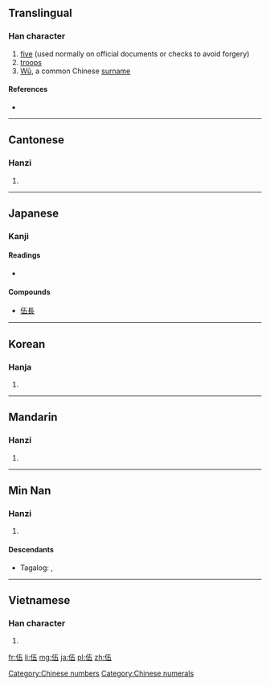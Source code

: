 {{also|五}}
==Translingual==

===Han character===
{{Han char|rn=9|rad=人|as=04|sn=6|four=2121<sub>7</sub>|canj=人一木一 (OMDM)}}

# [[five]] (used normally on official documents or checks to avoid forgery)
# [[troops]]
# [[Wu|Wǔ]], a common Chinese [[surname]]

====References====
* {{Han ref|kx=0095.200|dkj=00435|dj=0202.040|hdz=10118.010|uh=4F0D|ud=20237|bh=A5EE|bd=42478}}

[[Category:Chinese numbers]]
[[Category:Chinese numerals]]

----

==Cantonese==

===Hanzi===
{{yue-hanzi|jyut=|y=[[ng5]]}}

# {{defn|lang=yue|sort=人04}}

----

==Japanese==

===Kanji===
{{ja-kanji|grade=uc|rs=人04}}

====Readings====
* {{ja-readings|on=[[ご]] (go)|kun=[[くみ]] (kumi), [[いつつ]] (itsutsu)}}

====Compounds====
{{top4}}
* [[伍長]]
{{mid4}}
{{mid4}}
{{mid4}}
{{bottom}}

----

==Korean==

===Hanja===
{{ko-hanja|hangeul=오|rv=o|mr=o}}

# {{defn|lang=ko|sort=人04}}

----

==Mandarin==

===Hanzi===
{{cmn-hanzi|pin=[[wǔ]] ([[wu3]])|wg=wu<sup>3</sup>}}

# {{defn|lang=cmn|sort=人04}}

----

==Min Nan==

===Hanzi===
{{nan-hanzi}}

# {{defn|lang=nan}}

====Descendants====
* {{context|Hokkien dialect}} Tagalog: {{l|tl|Go}}, {{l|tl|Wu}}

----

==Vietnamese==

===Han character===
{{vi-hantu|[[ngũ]]|rs=人04}}

# {{defn|lang=vi|sort=人04}}

[[fr:伍]]
[[li:伍]]
[[mg:伍]]
[[ja:伍]]
[[pl:伍]]
[[zh:伍]]
